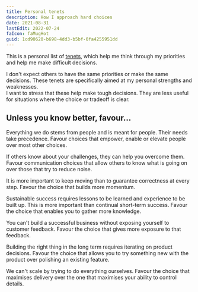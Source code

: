 ```yaml
---
title: Personal tenets
description: How I approach hard choices
date: 2021-08-31
lastEdit: 2022-07-24
faIcon: faMugHot
guid: 1cd90620-b698-4dd3-b5bf-0fa4255951dd
---
```



This is a personal list of [tenets](https://www.merriam-webster.com/dictionary/tenet), which help me think through my priorities and help me make difficult decisions.

<span className="text-sm quicksand">
  I don't expect others to have the same priorities or make the same decisions.
  These tenets are specifically aimed at my personal strengths and weaknesses.
</span>

<div className="mb-8"></div>

<span className="text-sm quicksand">
  I want to stress that these help make tough decisions. They are less useful
  for situations where the choice or tradeoff is clear.
</span>

<div className="mb-8"></div>

<h2 className="quicksand">Unless you know better, favour...</h2>

<Card heading="People over _">

Everything we do stems from people and is meant for people. Their needs take precedence.
Favour choices that empower, enable or elevate people over most other choices.

</Card>

<Card heading="Transparency over clarity">

If others know about your challenges, they can help you overcome them.
Favour communication choices that allow others to know what is going on over those that try to reduce noise.

</Card>

<Card heading="Momentum over correctness">

It is more important to keep moving than to guarantee correctness at every step. Favour the choice that builds more momentum.

</Card>

<Card heading="Learning over short-term success">

Sustainable success requires lessons to be learned and experience to be built up.
This is more important than continual short-term success.
Favour the choice that enables you to gather more knowledge.

</Card>

<Card heading="Feedback over intuition">

You can't build a successful business without exposing yourself to customer feedback.
Favour the choice that gives more exposure to that feedback.

</Card>

<Card heading="Iteration over polish">

Building the right thing in the long term requires iterating on product decisions.
Favour the choice that allows you to try something new with the product over polishing an existing feature.

</Card>

<Card heading="Delivery over control">

We can't scale by trying to do everything ourselves.
Favour the choice that maximises delivery over the one that maximises your ability to control details.

</Card>
